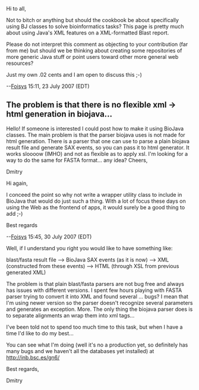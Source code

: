 Hi to all,

Not to bitch or anything but should the cookbook be about specifically using BJ classes to solve bioinformatics tasks? This page is pretty much about using Java's XML features on a XML-formatted Blast report. 

Please do not interpret this comment as objecting to your contribution (far from me) but should we be thinking about creating some repositories of more generic Java stuff or point users toward other more general web resources?

Just my own .02 cents and I am open to discuss this ;-)

--[[User:Foisys|Foisys]] 15:11, 23 July 2007 (EDT)

== The problem is that there is no flexible xml -> html generation in biojava... ==

Hello!
If someone is interested I could post how to make it using BioJava classes.
The main problem is that the parser biojava uses is not made for html generation.
There is a parser that one can use to parse a plain biojava result file and generate SAX events, so
you can pass it to html generator. It works sloooow (IMHO) and not as flexible as to apply xsl.
I'm looking for a way to do the same for FASTA format... any idea?
Cheers,

Dmitry

Hi again,

I conceed the point so why not write a wrapper utility class to include in BioJava that would do just such a thing. With a lot of focus these days on using the Web as the frontend of apps, it would surely be a good thing to add ;-)

Best regards

--[[User:Foisys|Foisys]] 15:45, 30 July 2007 (EDT)

Well, if I understand you right you would like to have something like:

blast/fasta result file --> 
BioJava SAX events (as it is now) --> 
XML (constructed from these events) -->
HTML (through XSL from previous generated XML)

The problem is that plain blast/fasta parsers are not bug free and always has issues with different versions.
I spent few hours playing with FASTA parser trying to convert it into XML and found several ... bugs?
I mean that I'm using newer version so the parser doesn't recognize several parameters and generates an exception.
More. The only thing the biojava parser does is to separate alignments an wrap them into xml tags...

I've been told not to spend too much time to this task, but when I have a time I'd like to do my best...

You can see what I'm doing (well it's no a production yet, so definitely has many bugs and we haven't all the databases yet installed) at http://inb.bsc.es/gn6/

Best regards,

Dmitry